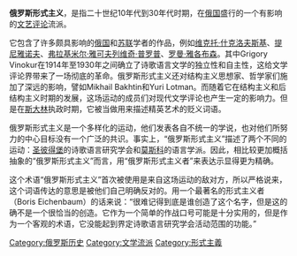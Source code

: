 '''俄罗斯形式主义'''，是指二十世纪10年代到30年代时期，在[[俄国|俄国]]盛行的一个有影响的[[文艺评论|文艺评论]]流派。

它包含了许多颇具影响的[[俄国|俄国]]和[[苏联|苏联]]学者的作品，例如[[维克托·什克洛夫斯基|维克托·什克洛夫斯基]]、[[提尼雅诺夫|提尼雅诺夫]]、[[弗拉基米尔·雅可夫列维奇·普罗普|弗拉基米尔·雅可夫列维奇·普罗普]]、[[罗曼·雅各布森|罗曼·雅各布森]]。其中Grigory Vinokur在1914年至1930年之间确立了诗歌语言文学的独立性和自主性，这给文学评论界带来了一场彻底的革命。俄罗斯形式主义还对结构主义思想家、哲学家们施加了深远的影响，譬如Mikhail Bakhtin和Yuri Lotman。而随着它在结构主义和后结构主义时期的发展，这场运动的成员们对现代文学评论也产生一定的影响力。但是在[[斯大林|斯大林]]执政时期，它被当做用来描述精英艺术的贬义词语。

俄罗斯形式主义是一个多样化的运动，他们发表各自不统一的学说，也对他们所努力的中心目标没有一个广泛的共识。事实上，“俄罗斯形式主义”描述了两个不同的运动：[[圣彼得堡|圣彼得堡]]的诗歌语言研究学会和[[莫斯科|莫斯科]]的语言学派。因此，相比较更加概括抽象的“俄罗斯形式主义”而言，用“俄罗斯形式主义者”来表达示显得更为精确。

这个术语“俄罗斯形式主义”首次被使用是来自这场运动的敌对方，所以严格说来，这个词语传达的意思是被他们自己明确反对的。用一个最著名的形式主义者（Boris Eichenbaum）的话来说：“很难记得到底是谁创造了这个名字，但是这的确不是一个很恰当的创造。它作为一个简单的作战口号可能是十分实用的，但是作为一个客观的术语，它没能起到界定诗歌语言研究学会活动范围的功能。”

[[Category:俄罗斯历史|Category:俄罗斯历史]]
[[Category:文学流派|Category:文学流派]]
[[Category:形式主義|Category:形式主義]]